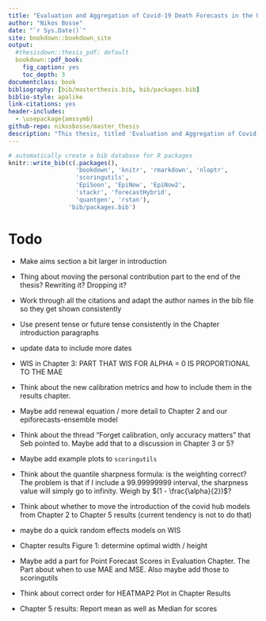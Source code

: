 ```yaml
--- 
title: "Evaluation and Aggregation of Covid-19 Death Forecasts in the United States"
author: "Nikos Bosse"
date: "`r Sys.Date()`"
site: bookdown::bookdown_site
output: 
  #thesisdown::thesis_pdf: default
  bookdown::pdf_book:
    fig_caption: yes
    toc_depth: 3
documentclass: book
bibliography: [bib/masterthesis.bib, bib/packages.bib]
biblio-style: apalike
link-citations: yes
header-includes:
  - \usepackage{amssymb}
github-repo: nikosbosse/master_thesis
description: "This thesis, titled 'Evaluation and Aggregation of Covid-19 death forecasts in the United States' was submitted as a master thesis in Applied Statistics at the Universität Göttingen in September 2020."
---
```


```r
# automatically create a bib database for R packages
knitr::write_bib(c(.packages(), 
                   'bookdown', 'knitr', 'rmarkdown', 'nloptr',
                   'scoringutils',
                   'EpiSoon', 'EpiNow', 'EpiNow2',
                   'stackr', 'forecastHybrid', 
                   'quantgen', 'rstan'), 
                 'bib/packages.bib')
```


# Todo

- Make aims section a bit larger in introduction

- Thing about moving the personal contribution part to the end of the thesis? Rewriting it? Dropping it? 

- Work through all the citations and adapt the author names in the bib file so they get shown consistently

- Use present tense or future tense consistently in the Chapter introduction paragraphs

- update data to include more dates

- WIS in Chapter 3: PART THAT WIS FOR ALPHA = 0 IS PROPORTIONAL TO THE MAE

- Think about the new calibration metrics and how to include them in the results chapter. 

- Maybe add renewal equation / more detail to Chapter 2 and our epiforecasts-ensemble model

- Think about the thread "Forget calibration, only accuracy matters" that Seb pointed to. Maybe add that to a discussion in Chapter 3 or 5? 

- Maybe add example plots to `scoringutils`

- Think about the quantile sharpness formula: is the weighting correct? The problem is that if I include a 99.99999999 interval, the sharpness value will simply go to infinity. Weigh by $(1 - \frac{\alpha}{2})$?

- Think about whether to move the introduction of the covid hub models from Chapter 2 to Chapter 5 results (current tendency is not to do that) 

- maybe do a quick random effects models on WIS

- Chapter results Figure 1: determine optimal width / height

- Maybe add a part for Point Forecast Scores in Evaluation Chapter. The Part about when to use MAE and MSE. Also maybe add those to scoringutils

- Think about correct order for HEATMAP2 Plot in Chapter Results

- Chapter 5 results: Report mean as well as Median for scores

